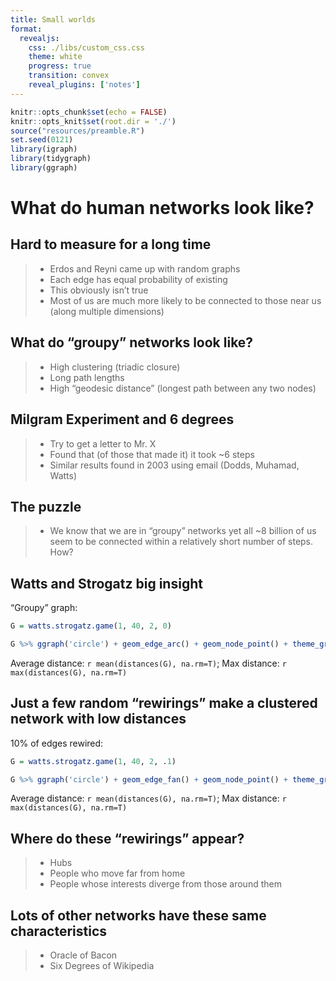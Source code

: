 ```yaml
---
title: Small worlds
format: 
  revealjs:
    css: ./libs/custom_css.css
    theme: white
    progress: true
    transition: convex
    reveal_plugins: ['notes']
---
```


```r
knitr::opts_chunk$set(echo = FALSE)
knitr::opts_knit$set(root.dir = './')
source("resources/preamble.R")
set.seed(0121)
library(igraph)
library(tidygraph)
library(ggraph)
```

# What do human networks look like?

## Hard to measure for a long time

> - Erdos and Reyni came up with random graphs
> - Each edge has equal probability of existing
> - This obviously isn't true
> - Most of us are much more likely to be connected to those near us (along multiple dimensions)

## What do "groupy" networks look like?

> - High clustering (triadic closure)
> - Long path lengths
> - High "geodesic distance" (longest path between any two nodes)

## Milgram Experiment and 6 degrees

> - Try to get a letter to Mr. X
> - Found that (of those that made it) it took ~6 steps
  > - Similar results found in 2003 using email (Dodds, Muhamad, Watts)


## The puzzle

> - We know that we are in "groupy" networks yet all ~8 billion of us seem to be connected within a relatively short number of steps. How?

## Watts and Strogatz big insight

"Groupy" graph:

```r
G = watts.strogatz.game(1, 40, 2, 0)

G %>% ggraph('circle') + geom_edge_arc() + geom_node_point() + theme_graph()
```

Average distance: `r mean(distances(G), na.rm=T)`;
Max distance: `r max(distances(G), na.rm=T)`

## Just a few random "rewirings" make a clustered network with low distances

10% of edges rewired:

```r
G = watts.strogatz.game(1, 40, 2, .1)

G %>% ggraph('circle') + geom_edge_fan() + geom_node_point() + theme_graph()
```

Average distance: `r mean(distances(G), na.rm=T)`;
Max distance: `r max(distances(G), na.rm=T)`

## Where do these "rewirings" appear?

> - Hubs
> - People who move far from home
> - People whose interests diverge from those around them


## Lots of other networks have these same characteristics

> - Oracle of Bacon
> - Six Degrees of Wikipedia
